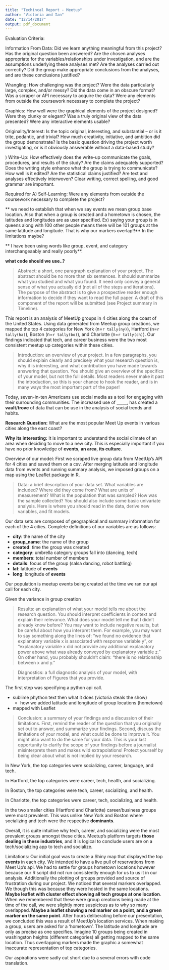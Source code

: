```yaml
---
title: "Techincal Report - Meetup"
author: "Victoria and Ian"
date: "12/14/2017"
output: pdf_document
---
```


Evaluation Criteria:

 Information From Data: Did we learn anything meaningful from this project? Has the original question been answered? Are the chosen analyses appropriate for the variables/relationships under investigation, and are the assumptions underlying these analyses met? Are the analyses carried out correctly? Did the group make appropriate conclusions from the analyses, and are these conclusions justified?

Wrangling: How challenging was the project? Were the data particularly large, complex, and/or messy? Did the data come in an obscure format? Was a scraper or API necessary to acquire the data? Were any elements from outside the coursework necessary to complete the project?


Graphics: How well were the graphical elements of the project designed? Were they clunky or elegant? Was a truly original view of the data presented? Were any interactive elements usable?

Originality/Interest: Is the topic original, interesting, and substantial – or is it trite, pedantic, and trivial? How much creativity, initiative, and ambition did the group demonstrate? Is the basic question driving the project worth investigating, or is it obviously answerable without a data-based study?

) Write-Up: How effectively does the write-up communicate the goals, procedures, and results of the study? Are the claims adequately supported? Does the writing style enhance what the group is trying to communicate? How well is it edited? Are the statistical claims justified? Are text and analyses effectively interwoven? Clear writing, correct spelling, and good grammar are important.

Required for A) Self-Learning: Were any elements from outside the coursework necessary to complete the project?


** we need to establish that when we say events we mean group base location. Also that when a group is created and a hometown is chosen, the latitudes and longitudes are as user specified. Ex) saying your group is in queens along with 100 other people means there will be 101 groups at the same latitude and longitude. That is why our markers overlap!!** In the limitations maybe?

** I have been using words like group, event, and category interchangeaably and really poorly**.

**what code should we use..?**


> Abstract: a short, one paragraph explanation of your project. The abstract should be no more than six sentences. It should summarize what you studied and what you found. It need only convey a general sense of what you actually did (not all of the steps and iterations). The purpose of the abstract is to give a prospective reader enough information to decide if they want to read the full paper. A draft of this component of the report will be submitted (see Project summary in Timeline).


This report is an analysis of MeetUp groups in 4 cities along the coast of the United States. Using data generated from Meetup group creations, we mapped the top 4 categories for New York (n=`r tally(ny) `), Hartford (n=`r tally(ha) `), Boston (n=`r tally(bo) `), and Charlotte (n=`r tally(ch) `). Our findings indicated that tech, and career business were the two most consistent meetup up categories within these cities. 


> Introduction: an overview of your project. In a few paragraphs, you should explain clearly and precisely what your research question is, why it is interesting, and what contribution you have made towards answering that question. You should give an overview of the specifics of your model, but not the full details. Most readers never make it past the introduction, so this is your chance to hook the reader, and is in many ways the most important part of the paper!

Today, seven-in-ten Americans use social media as a tool for engaging with their surrounding communities. The increased use of _____, has created a **vault**/**trove** of data that can be use in the analysis of social trends and habits. 

**Research Question:** What are the most popular Meet Up events in various cities along the east coast?

**Why its interesting:** It is important to understand the social climate of an area when deciding to move to a new city. This is especially important if you have no prior knowledge of **events**, **an area**, **its culture**. 




Overview of our model: First we scraped live group data from MeetUp's API for 4 cities and saved them on a csv. After merging latitude and longitude data from events and running summary analysis, we imposed groups on a map using the Leaflet package in R.

> Data: a brief description of your data set. What variables are included? Where did they come from? What are units of measurement? What is the population that was sampled? How was the sample collected? You should also include some basic univariate analysis. Here is where you should read in the data, derive new variables, and fit models.

Our data sets are composed of geographical and summary information for each of the 4 cities. Complete definitions of our variables are as follows:

* **city**: the name of the city 
* **group_name**: the name of the group 
* **created**: time the group was created
* **category**: umbrella category groups fall into (dancing, tech)
* **members**: total number of members
* **details**: focus of the group (salsa dancing, robot battling)
* **lat**: latitude of **events**
* **long**: longitude of **events**


Our population is meetup events being created at the time we ran our api call for each city.

Given the variance in group creation



> Results: an explanation of what your model tells me about the research question. You should interpret coefficients in context and explain their relevance. What does your model tell me that I didn’t already know before? You may want to include negative results, but be careful about how you interpret them. For example, you may want to say something along the lines of: “we found no evidence that explanatory variable x is associated with response variable y”, or “explanatory variable x did not provide any additional explanatory power above what was already conveyed by explanatory variable z.” On other hand, you probably shouldn’t claim: “there is no relationship between x and y.”

> Diagnostics: a full diagnostic analysis of your model, with interpretation of Figures that you provide.

The first step was specifying a python api call.  

* sublime phython text then what it does (victoria steals the show)
  * how we added latitude and longitude of group locations (hometown)
* mapped with Leaflet

> Conclusion: a summary of your findings and a discussion of their limitations. First, remind the reader of the question that you originally set out to answer, and summarize your findings. Second, discuss the limitations of your model, and what could be done to improve it. You might also want to do the same for your data. This is your last opportunity to clarify the scope of your findings before a journalist misinterprets them and makes wild extrapolations! Protect yourself by being clear about what is not implied by your research.

In New York, the top categories were socializing, career, language, and tech. 

In Hartford, the top categories were career, tech, health, and socializing.

In Boston, the top categories were tech, career, socializing, and health.

In Charlotte, the top categories were career, tech, socializing, and health. 

In the two smaller cities (Hartford and Charlotte) career/business groups were most prevalent. This was unlike New York and Boston where socializing and tech were the respective **dominants**. 

Overall, it is quite intuitive why tech, career, and socializing were the most prevalent groups amongst these cities. Meetup's platform targets **those dealing in these industries**, and it is logical to conclude users are on a tech/socializing app to tech and socialize.

Limitations: Our initial goal was to create a Shiny map that displayed the top **events** in each city. We intended to have a live pull of reservations from Meet Up's api. We had to settle for groups hometown locations however because our R script did not run consistently enough for us to us it in our analysis. Additionally the plotting of groups provided and source of frustration during our project. We noticed that several markers overlapped. We though this was because they were hosted in the same locations. **Maybe leaflet with cluster effect showing all tech groups at one location**. When we remembered that these were group creations being made at the time of the call, we were slightly more suspicious as to why so many overlapped. **Maybe a leaflet showing a red marker on a point, and a green marker on the same point**. After hours deliberating before our presentation, we concluded this was a result of MeetUp's location services. When making a group, users are asked for a 'hometown'. The latitude and longitude are only as precise as one specifies. Imagine 10 groups being created in washingston heights (different categories) all getting mapped to the same location. Thus overlapping markers made the graphic a somewhat inaccurate representation of top categories. 

Our aspirations were sadly cut short due to a several errors with code translation.

